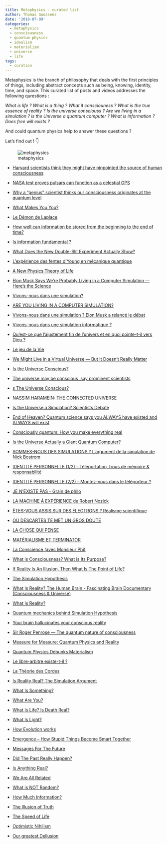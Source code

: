 ```yaml
---
title: Metaphysics - curated list
author: Thomas Goossens
date: '2018-07-09'
categories:
  - metaphysics
  - consciousness
  - quantum physics
  - idealism
  - materialism
  - universe
  - life
tags:
  - curation
---
```


Metaphysics is the branch of philosophy that deals with the first principles of things, including abstract concepts such as being, knowing, identity, time, and space. This curated list of posts and videos addresses the following qurestions :

*What is life ? What is a thing ? What it consciouness ? What is the true essence of reality ? Is the universe consciouss ? Are we living in a simulation ? is the Universe a quantum computer ? What is information ? Does free will exists ?*

And could quantum physics help to answer these questions ?

Let's find out ! 👇

![metaphysics](/post/metaphysics-curated-list_files/head-3192830_640.jpg)


* [Harvard scientists think they might have pinpointed the source of human consciousness](https://www.weforum.org/agenda/2016/11/harvard-scientists-think-they-might-have-pinpointed-the-source-of-human-consciousness/)

* [NASA test proves pulsars can function as a celestial GPS](https://www.nature.com/articles/d41586-018-00478-8)

* [Why a “genius” scientist thinks our consciousness originates at the quantum level](https://bigthink.com/paul-ratner/why-a-genius-scientist-thinks-our-consciousness-originates-at-the-quantum-level)

* [What Makes You You?](https://waitbutwhy.com/2014/12/what-makes-you-you.html)

* [Le Démon de Laplace](http://chezfeelozof.blogspot.com/2009/06/le-demon-de-laplace.html)

* [How well can information be stored from the beginning to the end of time?](https://phys.org/news/2015-01-how-well-can-information-be.html)

* [Is information fundamental ?](http://www.pbs.org/wgbh/nova/blogs/physics/2014/04/is-information-fundamental/)

* [What Does the New Double-Slit Experiment Actually Show?](https://blogs.scientificamerican.com/guest-blog/what-does-the-new-double-slit-experiment-actually-show/)

* [L’expérience des fentes d’Young en mécanique quantique](https://sciencetonnante.wordpress.com/2018/04/13/lexperience-des-fentes-dyoung-en-mecanique-quantique/)

* [A New Physics Theory of Life](https://www.quantamagazine.org/a-new-thermodynamics-theory-of-the-origin-of-life-20140122/)

* [Elon Musk Says We’re Probably Living in a Computer Simulation — Here’s the Science](https://singularityhub.com/2016/06/23/elon-musk-says-were-probably-living-in-a-computer-simulation-heres-the-science/)

* [Vivons-nous dans une simulation?](http://www.bilan.ch/clement-javerzac-galy/vivons-une-simulation)

* [ARE YOU LIVING IN A COMPUTER SIMULATION?](https://www.simulation-argument.com/simulation.html)

* [Vivons-nous dans une simulation ? Elon Musk a relancé le débat](https://www.numerama.com/sciences/201054-vivons-nous-dans-une-simulation-elon-musk-semble-avoir-relance-le-debat.html)

* [Vivons-nous dans une simulation informatique ?](https://www.pourlascience.fr/sd/cosmologie/vivons-nous-dans-une-simulation-informatique-12471.php)

* [Qu’est-ce que l’ajustement fin de l’univers et en quoi pointe-t-il vers Dieu ?](http://www.scienceetfoi.com/ressources/ajustement-fin-univers-dieu/)

* [Le jeu de la Vie](https://sciencetonnante.wordpress.com/2017/12/08/le-jeu-de-la-vie/)

* [We Might Live in a Virtual Universe — But It Doesn’t Really Matter](https://singularityhub.com/2016/08/03/we-might-live-in-a-virtual-universe-but-it-doesnt-really-matter/)

* [Is the Universe Conscious?](https://www.nbcnews.com/mach/science/universe-conscious-ncna772956)

* [The universe may be conscious, say prominent scientists](https://bigthink.com/philip-perry/the-universe-may-be-conscious-prominent-scientists-state)

* [s The Universe Conscious?](https://www.npr.org/sections/13.7/2017/07/12/536752502/is-the-universe-conscious?t=1531036826727)

* [NASSIM HARAMEIN: THE CONNECTED UNIVERSE](https://facethecurrent.com/culture/nassim-haramein-the-connected-universe-part-1/)

* [Is the Universe a Simulation? Scientists Debate](https://www.space.com/32543-universe-a-simulation-asimov-debate.html)

* [End of Heaven? Quantum science says you ALWAYS have existed and ALWAYS will exist](https://www.express.co.uk/news/science/828324/Human-consciousness-universe-quantum-theory)

* [Consciously quantum: How you make everything real](https://www.newscientist.com/article/mg23631510-200-consciously-quantum-how-you-make-everything-real/)

* [Is the Universe Actually a Giant Quantum Computer?](http://cmsw.mit.edu/angles/2015/wp/is-the-universe-actually-a-giant-quantum-computer/)

* [SOMMES-NOUS DES SIMULATIONS ? L'argument de la simulation de Nick Bostrom](https://www.youtube.com/watch?v=AtTTn7KMIys&list=PLuL1TsvlrSnddn7ddfK-eU99O5UtK640n)

* [IDENTITÉ PERSONNELLE (1/2) - Téléportation, trous de mémoire & responsabilité](https://www.youtube.com/watch?v=EZmvdkNjev8&index=2&list=PLuL1TsvlrSnddn7ddfK-eU99O5UtK640n)

* [IDENTITÉ PERSONNELLE (2/2) - Montez-vous dans le téléporteur ?](https://www.youtube.com/watch?v=HPWQufM2sAg&index=3&list=PLuL1TsvlrSnddn7ddfK-eU99O5UtK640n)

* [JE N'EXISTE PAS - Grain de philo](https://www.youtube.com/watch?v=XeZDt43Pij8&list=PLuL1TsvlrSnddn7ddfK-eU99O5UtK640n&index=4)

* [LA MACHINE À EXPÉRIENCE de Robert Nozick](https://www.youtube.com/watch?v=2FVwXaNWPQ0)

* [ÊTES-VOUS ASSIS SUR DES ÉLECTRONS ? Réalisme scientifique](https://www.youtube.com/watch?v=9-ILAnAW8us)

* [OÙ DESCARTES TE MET UN GROS DOUTE](https://www.youtube.com/watch?v=ixbZNpgHjig)

* [LA CHOSE QUI PENSE](https://www.youtube.com/watch?v=LgoVqA0LphY)

* [MATÉRIALISME ET TERMINATOR](https://www.youtube.com/watch?v=qyDWSpX3xAk)

* [La Conscience (avec Monsieur Phi)](https://www.youtube.com/watch?v=r-RHHrrdbfM&t=455s&index=22&list=PLyYuP_Fxa7MgpGa51dUdYyuaq-IrTOiXA)

* [What is Consciousness? What is Its Purpose?](https://www.youtube.com/watch?v=nQKMNI5X148&t=3677s&index=57&list=PLyYuP_Fxa7MgpGa51dUdYyuaq-IrTOiXA)

* [If Reality Is An Illusion, Then What Is The Point of Life?](https://www.youtube.com/watch?v=yhWG_ROulSM&index=68&list=PLyYuP_Fxa7MgpGa51dUdYyuaq-IrTOiXA)

* [The Simulation Hypothesis](https://www.youtube.com/watch?v=VqULEE7eY8M&list=PLyYuP_Fxa7MgpGa51dUdYyuaq-IrTOiXA&index=75)

* [What Is Reality? The Human Brain - Fascinating Brain Documentary (Consciousness & Universe)](https://www.youtube.com/watch?v=WvXYQ1QSFV4&index=76&list=PLyYuP_Fxa7MgpGa51dUdYyuaq-IrTOiXA)

* [What Is Reality?](https://www.youtube.com/watch?v=w0ztlIAYTCU&list=PLyYuP_Fxa7MgpGa51dUdYyuaq-IrTOiXA&index=77)

* [Quantum mechanics behind Simulation Hypothesis](https://www.youtube.com/watch?v=5JjLpKMDw7w)

* [Your brain hallucinates your conscious reality](https://www.youtube.com/watch?v=lyu7v7nWzfo&t=164s&index=42&list=PLyYuP_Fxa7MgpGa51dUdYyuaq-IrTOiXA)

* [Sir Roger Penrose — The quantum nature of consciousness](https://www.youtube.com/watch?v=3WXTX0IUaOg&t=1s&index=40&list=PLyYuP_Fxa7MgpGa51dUdYyuaq-IrTOiXA)

* [Measure for Measure: Quantum Physics and Reality](https://www.youtube.com/watch?v=GdqC2bVLesQ&t=0s&index=3&list=PLyYuP_Fxa7MgpGa51dUdYyuaq-IrTOiXA)

* [Quantum Physics Debunks Materialism](https://www.youtube.com/watch?v=4C5pq7W5yRM&t=171s&index=9&list=PLyYuP_Fxa7MgpGa51dUdYyuaq-IrTOiXA)

* [Le libre-arbitre existe-t-il ?](https://www.youtube.com/watch?v=6WQ9sqIHBCA&t=1s&index=19&list=PLyYuP_Fxa7MgpGa51dUdYyuaq-IrTOiXA)

* [La Théorie des Cordes](https://www.youtube.com/watch?v=rXhzeKh8yBk&t=0s&index=23&list=PLyYuP_Fxa7MgpGa51dUdYyuaq-IrTOiXA)

* [Is Reality Real? The Simulation Argument](https://www.youtube.com/watch?v=tlTKTTt47WE&t=0s&index=45&list=PLyYuP_Fxa7MgpGa51dUdYyuaq-IrTOiXA)

* [What Is Something?](https://www.youtube.com/watch?v=X9otDixAtFw&t=79s&index=43&list=PLyYuP_Fxa7MgpGa51dUdYyuaq-IrTOiXA)

* [What Are You?](https://www.youtube.com/watch?v=JQVmkDUkZT4&t=93s&index=35&list=PLyYuP_Fxa7MgpGa51dUdYyuaq-IrTOiXA)

* [What Is Life? Is Death Real?](https://www.youtube.com/watch?v=QOCaacO8wus&list=PLyYuP_Fxa7MigxEn1JCvYr1AEIV1G12lK&t=0s&index=2)

* [What Is Light?](https://www.youtube.com/watch?v=IXxZRZxafEQ&list=PLyYuP_Fxa7MigxEn1JCvYr1AEIV1G12lK&t=0s&index=4)

* [How Evolution works](https://www.youtube.com/watch?v=hOfRN0KihOU&list=PLyYuP_Fxa7MigxEn1JCvYr1AEIV1G12lK&t=1s&index=9)

* [Emergence – How Stupid Things Become Smart Together](https://www.youtube.com/watch?v=16W7c0mb-rE&list=PLyYuP_Fxa7MigxEn1JCvYr1AEIV1G12lK&t=0s&index=12)

* [Messages For The Future](https://www.youtube.com/watch?v=GDrBIKOR01c&t=0s&index=52&list=PLyYuP_Fxa7MgpGa51dUdYyuaq-IrTOiXA)

* [Did The Past Really Happen?](https://www.youtube.com/watch?v=O2jkV4BsN6U&t=535s&index=51&list=PLyYuP_Fxa7MgpGa51dUdYyuaq-IrTOiXA)

* [Is Anything Real?](https://www.youtube.com/watch?v=L45Q1_psDqk&t=404s&index=48&list=PLyYuP_Fxa7MgpGa51dUdYyuaq-IrTOiXA)

* [We Are All Related](https://www.youtube.com/watch?v=BhtgINeaJWg&t=19s&index=47&list=PLyYuP_Fxa7MgpGa51dUdYyuaq-IrTOiXA)

* [What is NOT Random?](https://www.youtube.com/watch?v=sMb00lz-IfE&t=508s&index=25&list=PLyYuP_Fxa7MgpGa51dUdYyuaq-IrTOiXA)

* [How Much Information?](https://www.youtube.com/watch?v=zUDqI9PJpc8&t=7s&index=17&list=PLyYuP_Fxa7MgpGa51dUdYyuaq-IrTOiXA)

* [The Illusion of Truth](https://www.youtube.com/watch?v=cebFWOlx848&t=142s&index=11&list=PLyYuP_Fxa7MgpGa51dUdYyuaq-IrTOiXA)

* [The Speed of Life](https://www.youtube.com/watch?v=aIx2N-viNwY&t=0s&index=10&list=PLyYuP_Fxa7MgpGa51dUdYyuaq-IrTOiXA)

* [Optimistic Nihilism](https://www.youtube.com/watch?v=MBRqu0YOH14&t=0s&index=8&list=PLyYuP_Fxa7MgpGa51dUdYyuaq-IrTOiXA)

* [Our greatest Dellusion](https://www.youtube.com/watch?v=EKR-HydGohQ&t=0s&index=7&list=PLyYuP_Fxa7MgpGa51dUdYyuaq-IrTOiXA)